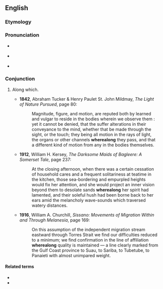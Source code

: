 ==English==

===Etymology===
{{compound|where|along|lang=en}}

===Pronunciation===
* {{a|RP}} {{IPA|/ˌʍɛː.əˈlɒŋ/|lang=en}}
* {{a|US}} {{IPA|/ˌʍɛɹ.əˈlɔŋ/|lang=en}}
* {{hyphenation|where|a|long|lang=en}}

===Conjunction===
{{en-con}}

# {{lb|en|rare}} Along which.
#* '''1842''', Abraham Tucker & Henry Paulet St. John Mildmay, ''The Light of Nature Pursued'', page 80:
#*: Magnitude, figure, and motion, are reputed both by learned and vulgar to reside in the bodies wherein we observe them : yet it cannot be denied, that the suffer alterations in their conveyance to the mind, whether that be made through the sight, or the touch; they being all motion in the rays of light, the organs or other channels '''wherealong''' they pass, and that a different kind of motion from any in the bodies themselves.
#* '''1912''', William H. Kersey, ''The Darksome Maids of Bagleere: A Somerset Tale'', page 237:
#*: At the closing afternoon, when there was a certain cessation of household cares and a frequent solitariness at teatime in the kitchen, those sea-bordering and empurpled heights would fix her attention, and she would project an inner vision beyond them to desolate sands '''wherealong''' her spirit had lamented, and their soleful hush had been borne back to her ears amid the melancholy wave-sounds which traversed watery distances.
#* '''1916''', William A. Churchill, ''Sissano: Movements of Migration Within and Through Melanesia'', page 169:
#*: On this assumption of the independent migration stream eastward through Torres Strait we find our difficulties reduced to a minimum; we find confirmation in the line of affiliation '''wherealong''' quality is maintained — a line clearly marked from the Gulf Coast province to Suau, to Sariba, to Tubetube, to Panaieti with almost unimpared weight.

====Related terms====
* {{l|en|herealong}}
* {{l|en|therealong}}